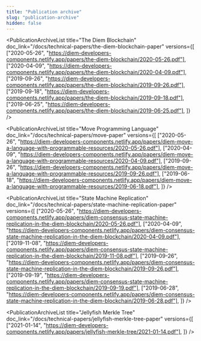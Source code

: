 ```yaml
---
title: "Publication archive"
slug: "publication-archive"
hidden: false
---
```


<div className="archiveContainer">

  <PublicationArchiveList
    title="The Diem Blockchain"
    doc_link="/docs/technical-papers/the-diem-blockchain-paper"
    versions={[
      ["2020-05-26", "https://diem-developers-components.netlify.app/papers/the-diem-blockchain/2020-05-26.pdf"],
      ["2020-04-09", "https://diem-developers-components.netlify.app/papers/the-diem-blockchain/2020-04-09.pdf"],
      ["2019-09-26", "https://diem-developers-components.netlify.app/papers/the-diem-blockchain/2019-09-26.pdf"],
      ["2019-09-18", "https://diem-developers-components.netlify.app/papers/the-diem-blockchain/2019-09-18.pdf"],
      ["2019-06-25", "https://diem-developers-components.netlify.app/papers/the-diem-blockchain/2019-06-25.pdf"],
    ]}
  />

  <PublicationArchiveList
    title="Move Programming Language"
    doc_link="/docs/technical-papers/move-paper"
    versions={[
      ["2020-05-26", "https://diem-developers-components.netlify.app/papers/diem-move-a-language-with-programmable-resources/2020-05-26.pdf"],
      ["2020-04-09", "https://diem-developers-components.netlify.app/papers/diem-move-a-language-with-programmable-resources/2020-04-09.pdf"],
      ["2019-09-26", "https://diem-developers-components.netlify.app/papers/diem-move-a-language-with-programmable-resources/2019-09-26.pdf"],
      ["2019-06-18", "https://diem-developers-components.netlify.app/papers/diem-move-a-language-with-programmable-resources/2019-06-18.pdf"],
    ]}
  />

  <PublicationArchiveList
    title="State Machine Replication"
    doc_link="/docs/technical-papers/state-machine-replication-paper"
    versions={[
      ["2020-05-26", "https://diem-developers-components.netlify.app/papers/diem-consensus-state-machine-replication-in-the-diem-blockchain/2020-05-26.pdf"],
      ["2020-04-09", "https://diem-developers-components.netlify.app/papers/diem-consensus-state-machine-replication-in-the-diem-blockchain/2020-04-09.pdf"],
      ["2019-11-08", "https://diem-developers-components.netlify.app/papers/diem-consensus-state-machine-replication-in-the-diem-blockchain/2019-11-08.pdf"],
      ["2019-09-26", "https://diem-developers-components.netlify.app/papers/diem-consensus-state-machine-replication-in-the-diem-blockchain/2019-09-26.pdf"],
      ["2019-09-19", "https://diem-developers-components.netlify.app/papers/diem-consensus-state-machine-replication-in-the-diem-blockchain/2019-09-19.pdf"],
      ["2019-06-28", "https://diem-developers-components.netlify.app/papers/diem-consensus-state-machine-replication-in-the-diem-blockchain/2019-06-28.pdf"],
    ]}
  />


  <PublicationArchiveList
    title="Jellyfish Merkle Tree"
    doc_link="/docs/technical-papers/jellyfish-merkle-tree-paper"
    versions={[
      ["2021-01-14", "https://diem-developers-components.netlify.app/papers/jellyfish-merkle-tree/2021-01-14.pdf"],
    ]}
  />

</div>
